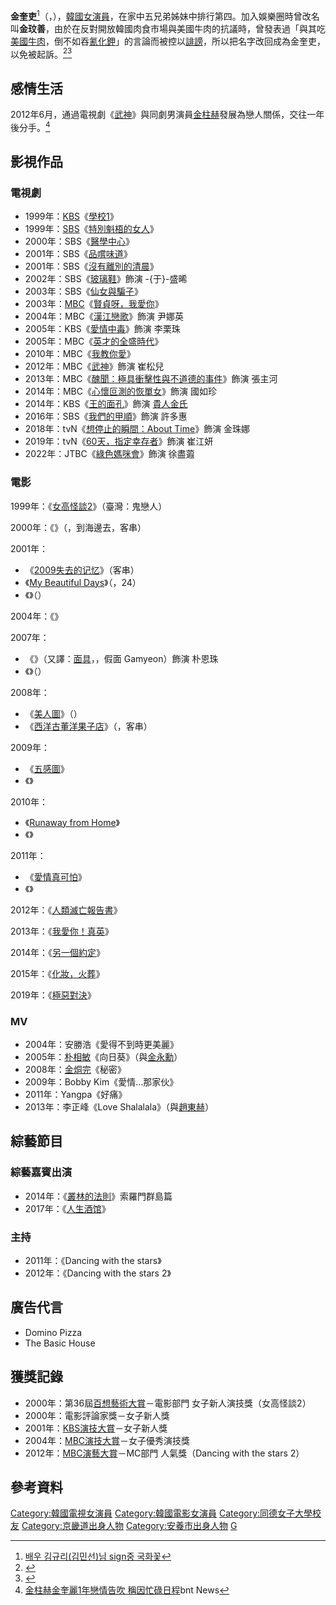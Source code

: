 {{Distinguish|金奎梨}}
{{藝人
| 姓名 = 金奎吏
| 類型 = 女演員
| 圖片 = Kim Kyu-Ri (Kim Min-Sun).jpg
| 外文名 = 김규리
| 外文 = ko
| 羅馬拼音 = Kim Gyu-ri 
| 其他藝名 = 金玟善（{{lang|ko|김민선}}，曾用藝名） 
| 國籍 = {{KOR}} 
| 民族 = 
| 出生日期 = {{birth_date_and_age|1979|8|16}}
| birthplace = {{KOR}}[[京畿道|京畿道]][[安養市|安養市]]
| 語言 = [[韓語|韓語]]、[[英語|英語]]
| 教育程度 = [[同德女子大學|同德女子大學]]放送演藝學[[學士|學士]]
| 出道日期 = 1999年
| 經紀公司  = TRICYCLE entertainment
| imdb = 0453612
}}
{{Infobox Korean name
|hangul = 김규리 
|hanja = {{linktext|金|奎|吏}}
}}

'''金奎吏'''<ref>[http://www.naraekorea.com/bbs/board.php?bo_table=news&wr_id=171&page=3 배우 김규리(김민선)님 sign중 국화꽃 ]{{ko}}</ref>（{{lang-ko|'''김규리'''}}，{{bd|1979年|8月16日|||catIdx=K金奎吏}}），[[韓國|韓國]][[女演員|女演員]]，在家中五兄弟姊妹中排行第四。加入娛樂圈時曾改名叫'''金玟善'''，由於在反對開放韓國肉食市場與美國牛肉的抗議時，曾發表過「與其吃[[美國牛肉|美國牛肉]]，倒不如吞[[氰化鉀|氰化鉀]]」的言論而被控以[[誹謗|誹謗]]，所以把名字改回成為金奎吏，以免被起訴。<ref name=naver>{{cite news|title =김민선, 김규리로 개명 완료 “새 출발한다”|trans_title =金敏善把名字改回作金奎吏|url =http://news.naver.com/main/read.nhn?mode=LSD&mid=sec&sid1=106&oid=241&aid=0001993479|publisher =일간스포츠|author =양지원 기자|page =|date =2009-11-26|accessdate =2009-11-26}}{{dead link|date=2018年4月 |bot=InternetArchiveBot |fix-attempted=yes }}</ref><ref name=chosun>{{cite news|url=http://cnnews.chosun.com/site/data/html_dir/2009/11/26/20091126000031.html|title=金敏善改名 与牛肉风波有关？|publisher=[[朝鲜日报|朝鲜日报网]]|date=2009-11-26|accessdate=2009-11-26|deadurl=yes|archiveurl=https://web.archive.org/web/20160305061316/http://cnnews.chosun.com/site/data/html_dir/2009/11/26/20091126000031.html|archivedate=2016-03-05}}</ref>

== 感情生活 ==
2012年6月，通過電視劇《[[武神_(韓國電視劇)|武神]]》與同劇男演員[[金柱赫|金柱赫]]發展為戀人關係，交往一年後分手。<ref>[http://www.bntnews.cn/app/news.php?nid=12250 金柱赫金奎麗1年戀情告吹 稱因忙碌日程]bnt News{{zh}}</ref>
== 影視作品 ==
=== 電視劇 ===
*1999年：[[韓國放送公社|KBS]]《[[學校1|學校1]]》
*1999年：[[SBS_(韓國)|SBS]]《[[特別魁梧的女人|特別魁梧的女人]]》
*2000年：SBS《[[醫學中心_(2000年電視劇)|醫學中心]]》
*2001年：SBS《[[品嚐味道|品嚐味道]]》
*2001年：SBS《[[沒有離別的清晨|沒有離別的清晨]]》
*2002年：SBS《[[玻璃鞋_(電視劇)|玻璃鞋]]》飾演 -{于}-盛晞
*2003年：SBS《[[仙女與騙子|仙女與騙子]]》
*2003年：[[文化廣播_(韓國)|MBC]]《[[賢貞呀，我愛你|賢貞呀，我愛你]]》
*2004年：MBC《[[漢江戀歌|漢江戀歌]]》飾演 尹娜英
*2005年：KBS《[[愛情中毒|愛情中毒]]》飾演 李栗珠
*2005年：MBC《[[英才的全盛時代|英才的全盛時代]]》
*2010年：MBC《[[我教你愛|我教你愛]]》
*2012年：MBC《[[武神_(韓國電視劇)|武神]]》飾演 崔松兒
*2013年：MBC《[[醜聞：極具衝擊性與不道德的事件|醜聞：極具衝擊性與不道德的事件]]》飾演 張主河 
*2014年：MBC《[[心懷叵測的恢單女|心懷叵測的恢單女]]》飾演 國如珍
*2014年：KBS《[[王的面孔|王的面孔]]》飾演 [[仁嬪金氏|貴人金氏]]
*2016年：SBS《[[我們的甲順|我們的甲順]]》飾演 許多惠
*2018年：tvN《[[想停止的瞬間：About_Time|想停止的瞬間：About Time]]》飾演 金珠娜
*2019年：tvN《[[60天，指定幸存者|60天，指定幸存者]]》飾演 崔江妍
*2022年：JTBC《[[綠色媽咪會|綠色媽咪會]]》飾演 徐盡蕸

=== 電影 ===
1999年：《[[女高怪談2|女高怪談2]]》（臺灣：鬼戀人）

2000年：《{{link-ko|Bloody Beach|해변으로_가다}}》（{{lang|ko|해변으로 가다}}，到海邊去，客串）

2001年：
*《[[2009失去的记忆|2009失去的记忆]]》（客串）
*《[[My_Beautiful_Days|My Beautiful Days]]》（{{lang|ko|스물넷}}，24）
*《{{link-en|Africa Africa|A.F.R.I.K.A.}}》（{{lang|ko|아프리카}}）

2004年：《{{link-en|下流人生|Low Life (film)}}》

2007年：
*《{{link-ko|Rainbow Eyes|가면 (2007년 영화)}}》（又譯：[[面具_(電影)|面具]]，{{lang|ko|가면}}，假面 Gamyeon）飾演 朴恩珠
*《{{link-en|For Eternal Hearts|For Eternal Hearts}}》（{{lang|ko|별빛 속으로}}）

2008年：
*《[[美人圖_(韓國電影)|美人圖]]》（{{lang|ko|미인도}}）
*《[[西洋古董洋果子店_(電影)|西洋古董洋果子店]]》（{{lang|ko|그들이 온다}}，客串）

2009年：
*《[[五感圖|五感圖]]》
*《{{link-ko|鄭勝必失蹤事件|정승필 실종사건}}》

2010年：
*《[[Runaway_from_Home|Runaway from Home]]》
*《{{link-ko|Hahaha|하하하}}》

2011年：
*《[[愛情真可怕|愛情真可怕]]》
*《{{link-ko|豐山犬|Poongsan}}》

2012年：《[[人類滅亡報告書|人類滅亡報告書]]》

2013年：《[[我愛你！真英|我愛你！真英]]》

2014年：《[[另一個約定|另一個約定]]》

2015年：《[[化妝，火葬|化妝，火葬]]》

2019年：《[[極惡對決|極惡對決]]》

=== MV ===
*2004年：安勝浩《愛得不到時更美麗》
*2005年：[[박상민_(가수)|朴相敏]]《向日葵》（與[[金永勳|金永勳]]）
*2008年：[[金烔完|金烔完]]《秘密》
*2009年：Bobby Kim《愛情…那家伙》
*2011年：Yangpa《好痛》
*2013年：李正峰《Love Shalalala》（與[[趙東赫|趙東赫]]）

== 綜藝節目 ==
=== 綜藝嘉賓出演 ===
*2014年：《[[叢林的法則|叢林的法則]]》索羅門群島篇
*2017年：《[[人生酒館|人生酒馆]]》

=== 主持 ===
*2011年：《Dancing with the stars》
*2012年：《Dancing with the stars 2》

== 廣告代言 ==
* Domino Pizza
* The Basic House

== 獲獎記錄 ==
*2000年：第36屆[[百想藝術大賞|百想藝術大賞]]－電影部門 女子新人演技獎（女高怪談2）
*2000年：電影評論家獎－女子新人獎
*2001年：[[KBS演技大賞|KBS演技大賞]]－女子新人獎
*2004年：[[MBC演技大賞|MBC演技大賞]]－女子優秀演技獎
*2012年：[[MBC演藝大賞|MBC演藝大賞]]－MC部門 人氣獎（Dancing with the stars 2）

== 參考資料 ==
{{reflist}}


{{KBS學校系列}}
{{百想藝術大賞電影部門女子新人演技賞}}
{{韓國電影評論家協會獎女子新人獎}}

{{DEFAULTSORT: Kim Gyu Ri}}
[[Category:韓國電視女演員|Category:韓國電視女演員]]
[[Category:韓國電影女演員|Category:韓國電影女演員]]
[[Category:同德女子大學校友|Category:同德女子大學校友]]
[[Category:京畿道出身人物|Category:京畿道出身人物]]
[[Category:安養市出身人物|Category:安養市出身人物]]
[[Category:金姓|G]]